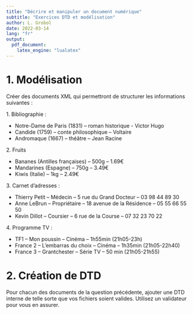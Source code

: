 ```yaml
---
title: "Décrire et manipuler un document numérique"
subtitle: "Exercices DTD et modélisation"
author: L. Grobol
date: 2022-03-14
lang: "fr"
output:
  pdf_document:
    latex_engine: "lualatex"
---
```


# 1. Modélisation

Créer des documents XML qui permettront de structurer les informations suivantes :

1\. Bibliographie :

- Notre-Dame de Paris (1831) – roman historique - Victor Hugo
- Candide (1759) – conte philosophique – Voltaire
- Andromaque (1667) – théâtre – Jean Racine

2\. Fruits

- Bananes (Antilles françaises) – 500g – 1.69€
- Mandarines (Espagne) – 750g – 3.49€
- Kiwis (Italie) – 1kg – 2.49€

3\. Carnet d’adresses :

- Thierry Petit – Médecin – 5 rue du Grand Docteur – 03 98 44 89 30
- Anne LeBrun – Propriétaire – 18 avenue de la Résidence – 05 55 66 55 50
- Kevin Dillot – Coursier – 6 rue de la Course – 07 32 23 70 22

4\. Programme TV :

- TF1 – Mon poussin – Cinéma – 1h55min (21h05-23h)
- France 2 – L’embarras du choix – Cinéma – 1h35min (21h05-22h40)
- France 3 – Grantchester – Série TV – 50 min (21h05-21h55)

# 2. Création de DTD

Pour chacun des documents de la question précédente, ajouter une DTD interne de telle sorte que vos
fichiers soient valides. Utilisez un validateur pour vous en assurer.